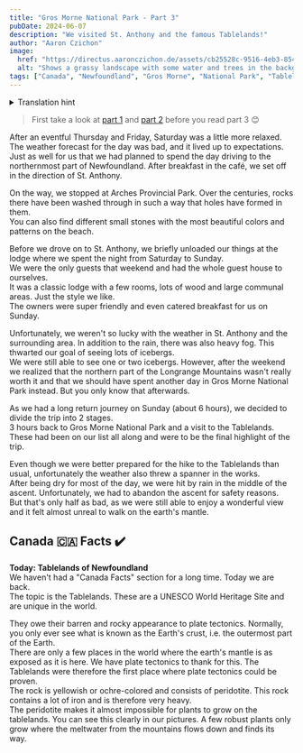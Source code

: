 ```yaml
---
title: "Gros Morne National Park - Part 3"
pubDate: 2024-06-07
description: "We visited St. Anthony and the famous Tablelands!"
author: "Aaron Czichon"
image:
  href: "https://directus.aaronczichon.de/assets/cb25528c-9516-4eb3-854e-94d05ee08259.jpeg?quality=70&width=1600"
  alt: "Shows a grassy landscape with some water and trees in the background. There are 4 caribous (reindeer) grazing in the pasture."
tags: ["Canada", "Newfoundland", "Gros Morne", "National Park", "Tablelands"]
---
```



<details>
  <summary>Translation hint</summary>
  We implemented the English version of this blog for you in June. We will publish
  all new blog entries also in English. Every entry before Jun 24th 2024 is automatically
  translated through DeepL. So please apologize if the translation is not perfect.
  If you want to read the original German entry, please switch to the German version
  of our blog.
</details>

> First take a look at [part 1](https://canada.aaronczichon.de/blog/18-gros-morne-part1/) and [part 2](https://canada.aaronczichon.de/blog/19-gros-morne-part2/) before you read part 3 😊

After an eventful Thursday and Friday, Saturday was a little more relaxed.  
The weather forecast for the day was bad, and it lived up to expectations.  
Just as well for us that we had planned to spend the day driving to the northernmost part of Newfoundland. After breakfast in the café, we set off in the direction of St. Anthony.

<DirectusImage assetId="39c27901-e03e-493e-a0b0-b9de3dc01864.jpeg" />

On the way, we stopped at Arches Provincial Park. Over the centuries, rocks there have been washed through in such a way that holes have formed in them.  
You can also find different small stones with the most beautiful colors and patterns on the beach.

<DirectusImage assetId="7d66d71b-a96b-446d-a4cc-e11c0d132d8b.jpeg" />

Before we drove on to St. Anthony, we briefly unloaded our things at the lodge where we spent the night from Saturday to Sunday.  
We were the only guests that weekend and had the whole guest house to ourselves.  
It was a classic lodge with a few rooms, lots of wood and large communal areas. Just the style we like.  
The owners were super friendly and even catered breakfast for us on Sunday.

<DirectusImage assetId="4c97fed7-4e38-4f9e-94a0-4ef11e86d002.jpeg" />
<DirectusImage assetId="9462acee-3cbf-4ba7-b191-8a5d845fe462.jpeg" />

Unfortunately, we weren't so lucky with the weather in St. Anthony and the surrounding area. In addition to the rain, there was also heavy fog. This thwarted our goal of seeing lots of icebergs.  
We were still able to see one or two icebergs. However, after the weekend we realized that the northern part of the Longrange Mountains wasn't really worth it and that we should have spent another day in Gros Morne National Park instead. But you only know that afterwards.

<DirectusImage assetId="ff454454-ed46-4728-bc6a-c584b12ecc6a.jpeg" />

As we had a long return journey on Sunday (about 6 hours), we decided to divide the trip into 2 stages.  
3 hours back to Gros Morne National Park and a visit to the Tablelands. These had been on our list all along and were to be the final highlight of the trip.

Even though we were better prepared for the hike to the Tablelands than usual, unfortunately the weather also threw a spanner in the works.  
After being dry for most of the day, we were hit by rain in the middle of the ascent. Unfortunately, we had to abandon the ascent for safety reasons.  
But that's only half as bad, as we were still able to enjoy a wonderful view and it felt almost unreal to walk on the earth's mantle.

<DirectusImage assetId="bc1620fb-0222-4e5a-98be-786c08f08e4d.jpeg" />
<DirectusImage assetId="21f7cb2f-4098-41b8-b80b-c318d8983305.jpeg" />
<DirectusImage assetId="7fea0d4d-5e23-47f0-a1fa-71c8696877ae.jpeg" />

## Canada 🇨🇦 Facts ✔️

**Today: Tablelands of Newfoundland**  
We haven't had a "Canada Facts" section for a long time. Today we are back.  
The topic is the Tablelands. These are a UNESCO World Heritage Site and are unique in the world.

They owe their barren and rocky appearance to plate tectonics. Normally, you only ever see what is known as the Earth's crust, i.e. the outermost part of the Earth.  
There are only a few places in the world where the earth's mantle is as exposed as it is here. We have plate tectonics to thank for this. The Tablelands were therefore the first place where plate tectonics could be proven.  
The rock is yellowish or ochre-colored and consists of peridotite. This rock contains a lot of iron and is therefore very heavy.  
The peridotite makes it almost impossible for plants to grow on the tablelands. You can see this clearly in our pictures. A few robust plants only grow where the meltwater from the mountains flows down and finds its way.
